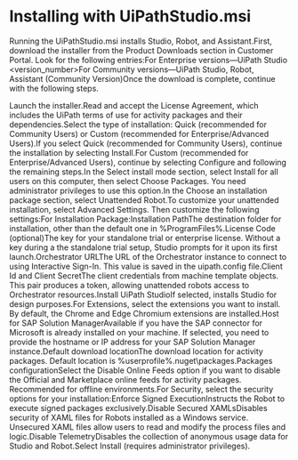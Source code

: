 ﻿# Installing with UiPathStudio.msi

Running the UiPathStudio.msi installs Studio, Robot, and Assistant.First, download the installer from the Product Downloads section in Customer Portal. Look for the following entries:For Enterprise versions—UiPath Studio <version_number>For Community versions—UiPath Studio, Robot, Assistant (Community Version)Once the download is complete, continue with the following steps.

Launch the installer.Read and accept the License Agreement, which includes the UiPath terms of use for activity packages and their dependencies.Select the type of installation: Quick (recommended for Community Users) or Custom (recommended for Enterprise/Advanced Users).If you select Quick (recommended for Community Users), continue the installation by selecting Install.For Custom (recommended for Enterprise/Advanced Users), continue by selecting Configure and following the remaining steps.In the Select install mode section, select Install for all users on this computer, then select Choose Packages. You need administrator privileges to use this option.In the Choose an installation package section, select Unattended Robot.To customize your unattended installation, select Advanced Settings. Then customize the following settings:For Installation Package:Installation PathThe destination folder for installation, other than the default one in %ProgramFiles%.License Code (optional)The key for your standalone trial or enterprise license. Without a key during a the standalone trial setup, Studio prompts for it upon its first launch.Orchestrator URLThe URL of the Orchestrator instance to connect to using Interactive Sign-In. This value is saved in the uipath.config file.Client Id and Client SecretThe client credentials from machine template objects. This pair produces a token, allowing unattended robots access to Orchestrator resources.Install UiPath StudioIf selected, installs Studio for design purposes.For Extensions, select the extensions you want to install. By default, the Chrome and Edge Chromium extensions are installed.Host for SAP Solution ManagerAvailable if you have the SAP connector for Microsoft is already installed on your machine. If selected, you need to provide the hostname or IP address for your SAP Solution Manager instance.Default download locationThe download location for activity packages. Default location is %userprofile%.nuget\packages.Packages configurationSelect the Disable Online Feeds option if you want to disable the Official and Marketplace online feeds for activity packages. Recommended for offline environments.For Security, select the security options for your installation:Enforce Signed ExecutionInstructs the Robot to execute signed packages exclusively.Disable Secured XAMLsDisables security of XAML files for Robots installed as a Windows service. Unsecured XAML files allow users to read and modify the process files and logic.Disable TelemetryDisables the collection of anonymous usage data for Studio and Robot.Select Install (requires administrator privileges).
